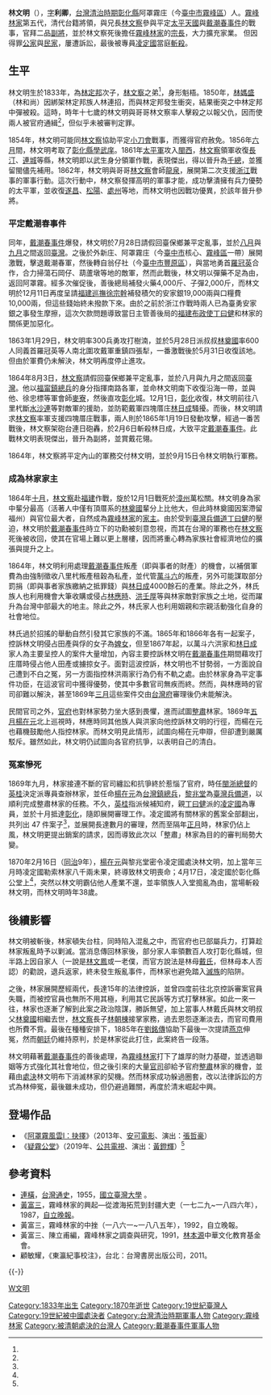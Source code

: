 {{Infobox person
| honorific_prefix    = <!-- 前綴尊稱 -->
| name                = <!-- 姓名 -->
| honorific_suffix    = <!-- 後綴尊稱 -->
| image               = <!-- 圖像 -->
| image_size          = <!-- 圖像大小 -->
| alt                 = <!-- 圖像替代 -->
| caption             = <!-- 圖像說明 -->
| native_name         = <!-- 原文名 -->
| native_name_lang    = <!-- 語系 -->
| pronunciation       = <!-- 讀音 -->
| romaji              = <!-- 羅馬拼音 -->
| english_name        = <!-- 英文名 -->
| zi                  = <!-- 字 -->
| hao                 = <!-- 號 -->
| real_name           = <!-- 本名 -->
| gender              = <!-- 性別 -->
| birth_name          = <!-- 出生名 -->
| birth_date          = {{Plainlist|
* {{Birth date|1833|11|5|df=yes}}  <!-- 出生日期 {{birth date and age|YYYY|MM|DD}}（在世）或{{Birth date|YYYY|MM|DD}}（逝世） -->
* [[大清|大清]][[福建省|福建省]]臺灣府[[彰化縣_(清朝)|彰化縣]]阿罩霧莊
*（今[[臺中市|臺中市]][[霧峰區|霧峰區]]）
}}

| birth_place         = <!-- 出生地點 -->
| baptised            = <!-- 受洗 -->
| disappeared_date    = <!-- 失蹤日期 {{disappeared date and age|YYYY|MM|DD|YYYY|MM|DD}}（失蹤在前，出生在後） -->
| disappeared_place   = <!-- 失蹤地點 -->
| disappeared_status  = <!-- 失蹤情況 -->
| death_date          = {{death date and age |1870|4|17 |1833|11|5 |df=yes}}  <!-- 逝世日期 {{Death date and age|YYYY|MM|DD|YYYY|MM|DD}}（死亡在前，出生在後） -->
| death_place         = <!-- 逝世地點 -->{{QING-1862}}[[福建省_(清)|福建省]][[臺灣府|臺灣府]][[彰化縣_(清朝)|彰化縣]][[公堂|公堂]]
| death_cause         = <!-- 死刑 -->被凌定國殺害
| body_discovered     = <!-- 遺體發現地 -->
| resting_place       = <!-- 墓地 -->
| resting_place_coordinates =  <!-- 墓地坐標 {{coord|LAT|LONG|type:landmark|display=inline}} -->
| monuments           = <!-- 紀念建築 -->
| residence           = <!-- 居住地 -->
| nationality         = {{QING-1862}}
| permanent_residency = <!-- 永久居留權 -->
| other_names         = <!-- 別名 -->
| ethnicity           = <!-- 民族 -->
| language            = <!-- 語言 -->
| citizenship         = <!-- 公民權 -->
| education           = <!-- 教育程度 -->
| alma_mater          = <!-- 母校 -->
| occupation          = <!-- 職業 -->
| years_active        = <!-- 活躍時期 -->
| era                 = <!-- 年代 -->
| employer            = <!-- 僱主 -->
| organization        = <!-- 組織 -->
| agent               = <!-- 機構 -->
| known_for           = <!-- 知名原因 -->
| research            = <!-- 研究領域 -->
| notable_works       = <!-- 知名作品 -->
| style               = <!-- 風格 -->
| home_town           = <!-- 家鄉 -->
| salary              = <!-- 薪金 -->
| net_worth           = <!-- 淨資產 -->
| height              = <!-- 身高 -->
| weight              = <!-- 體重 -->
| hair_color          = <!-- 髮色 -->
| eye_color           = <!-- 瞳色 -->
| measurements        = <!-- 三圍 -->
| television          = <!-- 電視節目 -->
| title               = <!-- 頭銜 -->
| term                = <!-- 頭銜時期 -->
| predecessor         = <!-- 前任 -->
| successor           = <!-- 繼任 -->
| party               = <!-- 政黨 -->
| movement            = <!-- 政治運動 -->
| opponents           = <!-- 競爭者 -->
| boards              = <!-- 董事會 -->
| religion            = <!-- 宗教信仰 -->
| denomination        = <!-- 宗派 -->
| criminal_charge     = <!-- 刑事起訴 -->
| criminal_penalty    = <!-- 刑事處罰 -->
| criminal_status     = <!-- 刑事狀況 -->
| spouse              = <!-- 配偶 {{Marriage|姓名|結婚年|離婚年}} -->
| partner             = <!-- 伴侶 -->
| children            = <!-- 兒女 -->
| parents             = <!-- 父母 -->[[林定邦|林定邦]]（父）
| relatives           = <!-- 親屬 -->[[霧峰林家|霧峰林家]]
| family              = <!-- 家族成員 -->[[林文察|林文察]]（兄）
| callsign            = <!-- 呼號 -->
| awards              = <!-- 獲獎 -->
| website             = <!-- 網站 {{URL|example.com}} -->
| past                = <!-- 經歷 -->
| module              = 

| module2             = 
| module3             = 
| module4             = 
| module5             = 
| module6             = 
| influences          = <!-- 受影響於 -->
| influenced          = <!-- 影響於 -->
| signature           = <!-- 簽名 -->
| signature_size      = <!-- 簽名大小 -->
| signature_alt       = <!-- 簽名替代 -->
| footnotes           = <!-- 腳註 -->
}}

{{Infobox Hokkien name
| title      = 林文明
| hanji      = 林文明
| poj        = Lîm Bûn-bêng
| hanlo      = <!--  漢羅  -->
| tl         = <!--  台羅  -->
| hongim     = <!--  方音  -->
| hokkienipa = <!--  國際  -->

| hanjicourtesy        = 利卿
| pojcourtesy          = <!--  白話  -->
| hanlocourtesy        = <!--  漢羅  -->
| tlcourtesy           = <!--  台羅  -->
| hokkienipacourtesy   = <!--  國際  -->

| lm         = <!-- 字面意思 -->
| image      = 
| image_size = 
| caption    = 
}}
'''林文明'''（{{bd|1833年|11月5日|1870年|4月17日}}），[[表字|字]]'''利卿'''，[[台灣清治時期|台灣清治時期]][[彰化縣_(清朝)|彰化縣]]阿罩霧庄（今[[臺中市|臺中市]][[霧峰區|霧峰區]]）人。[[霧峰林家|霧峰林家]]第五代，清代台籍將領，與兄長[[林文察|林文察]]參與平定[[太平天國|太平天國]]與[[戴潮春事件|戴潮春事件]]的戰事，官拜二品[[副將|副將]]，並於林文察死後擔任[[霧峰林家|霧峰林家]]的[[宗長|宗長]]，大力擴充家業。
但因得罪[[公家|公家]]與[[民家|民家]]，屢遭訴訟，最後被專員[[凌定國|凌定國]]當庭[[斬殺|斬殺]]。

== 生平 ==
林文明生於1833年，為[[林定邦|林定邦]]次子，[[林文察|林文察]]之弟<ref name="0909_Twpedia"/>，身形魁梧。1850年，[[林媽盛|林媽盛]]（林和尚）因綁架林定邦族人林連招，而與林定邦發生衝突，結果衝突之中林定邦中彈被殺。這時，時年十七歲的林文明與哥哥林文察率人擊殺之以報父仇，因而使兩人被官府通緝<ref name="0601_Drnh"/>，但似乎未被審判定罪。

1854年，林文明可能同[[林文察|林文察]]協助平定[[小刀會|小刀會]]戰事，而獲得官府赦免。1856年[[六月|六月]]間，林文明考取了[[彰化縣學武庠|彰化縣學武庠]]。1861年[[太平天國|太平軍]]攻入[[閩西|閩西]]，[[林文察|林文察]]領軍收復[[長汀|長汀]]、[[連城|連城]]等縣，林文明即以武生身分領軍作戰，表現傑出，得以晉升為[[千總|千總]]，並獲留閩儘先補用。1862年，林文明與哥哥[[林文察|林文察]]會師[[龍泉|龍泉]]，展開第二次支援[[浙江|浙江]]戰事的軍事行動。這次行動中，林文察發揮高明的軍事才能，成功擊潰擁有兵力優勢的太平軍，並收復[[遂昌|遂昌]]、[[松陽|松陽]]、[[處州|處州]]等地，而林文明也因戰功優異，於該年晉升參將。

=== 平定戴潮春事件 ===
{{main|戴潮春事件}}

同年，[[戴潮春事件|戴潮春事件]]爆發，林文明於7月28日請假回臺保鄉兼平定亂事，並於[[八月|八月]]與[[九月|九月]]之間返回[[臺灣|臺灣]]。之後於外新庄、阿罩霧庄（今[[臺中市|臺中市]]核心、[[霧峰區|霧峰區]]一帶）展開激戰，擊退戴潮春軍，然後轉自翁仔社（今[[臺中市|臺中市]][[豐原區|豐原區]]），與當地勇首[[羅冠英|羅冠英]]合作，合力掃蕩石岡仔、葫蘆墩等地的敵軍，然而此戰後，林文明以彈藥不足為由，返回阿罩霧。經多次催促後，善後總局補發火藥4,000斤、子彈2,000斤，而林文明於12月11日再度呈請[[福建巡撫|福建巡撫]][[徐宗幹|徐宗幹]]補發積欠的安家銀19,000兩與口糧費10,000兩，但這些錢始終未撥款下來。由於之前於浙江作戰時兩人已為臺勇安家銀之事發生摩擦，這次欠款問題導致當日主管善後局的[[福建布政使|福建布政使]][[丁曰健|丁曰健]]和林家的關係更加惡化。

1863年1月29日，林文明率300兵勇攻打樹湳，並於5月28日派叔叔[[林奠國|林奠國]]率600人同義首羅冠英等人南北圍攻戴軍重鎮四張犁，一番激戰後於5月31日收復該地。但由於軍費仍未解決，林文明再度停止進攻。

1864年8月3日，[[林文察|林文察]]請假回臺保鄉兼平定亂事，並於八月與九月之間返回[[臺灣|臺灣]]。他以[[福甯鎮總兵|福甯鎮總兵]]的身分指揮南路各軍，並命林文明南下收復沿海一帶，並與他、徐忠標等軍會師[[麥寮鄉|麥寮]]，然後直攻[[彰化市|彰化]]城。12月1日，[[彰化市|彰化]]收復，林文明前往八里杙斷[[水沙連|水沙連]]等對敵軍的援助，並防範戴軍四塊厝庄[[林日成|林日成]]騷擾。而後，林文明請求[[林文察|林文察]]率軍支援四塊厝庄戰事，兩人則於1865年1月19日發動攻擊，經過一番苦戰後，林文察架砲台連日砲轟，於2月6日斬殺林日成，大致平定[[戴潮春事件|戴潮春事件]]。此戰林文明表現傑出，晉升為副將，並賞戴花翎。

1864年，林文察將平定內山的軍務交付林文明，並於9月15日令林文明執行軍務。

=== 成為林家家主 ===
1864年[[10月|十月]]，[[林文察|林文察]]赴[[福建|福建]]作戰，旋於12月1日戰死於[[漳州|漳州]]萬松關。林文明身為家中輩分最高（活著人中僅有頂厝系的[[林奠國|林奠國]]輩分上比他大，但此時林奠國因案滯留福州）與官位最大者，自然成為[[霧峰林家|霧峰林家]]的[[家主|家主]]。由於受到[[臺灣兵備道|臺灣兵備道]][[丁曰健|丁曰健]]的壓迫，林文明於[[戴潮春事件|戴潮春事件]]時立下的功勳被刻意忽視，而其在台灣的軍務也在[[林文察|林文察]]死後被收回，使其在官場上難以更上層樓，因而將重心轉為家族社會經濟地位的擴張與提升之上。

1864年，林文明利用處理[[戴潮春事件|戴潮春事件]]叛產（即與事者的財產）的機會，以補償軍費為由強制徵收八里杙叛產租穀為私產，並代管[[萬豐村_(台中縣)|萬斗六]]的叛產，另外可能謀取部分罰捐（即與事者家族繳納之抵罪錢）與[[林日成|林日成]]4000餘石的產業。除此之外，林氏族人也利用機會大筆收購或侵占[[林應時|林應時]]、[[洪壬厚|洪壬厚]]等與林家敵對家族之土地，從而躍升為台灣中部最大的地主。除此之外，林氏家人也利用姻親和宗親活動強化自身的社會地位。

林氏過於招搖的舉動自然引發其它家族的不滿。1865年和1866年各有一起案子，控訴林文明侵占田產與俘的女子為[[婢女|婢女]]，但至1867年起，以萬斗六洪家和[[林日成|林日成]]家人為主要呈控人的案件大量增加，內容主要控訴林文明在[[戴潮春事件|戴潮春事件]]期間藉攻打庄厝時侵占他人田產或擄掠女子。面對這波控訴，林文明也不甘勢弱，一方面說自己遭到不白之冤，另一方面指控林洪兩家行為仍有不軌之處。由於林家身為平定事件功臣，在這波官司中獲得優勢，使其中多數官司無疾而終。然而，與林應時的官司卻難以解決，甚至1869年[[三月|三月]]這些案件交由[[台灣府|台灣府]]審理後仍未能解決。

民間官司之外，[[官府|官府]]也對林家勢力坐大感到畏懼，進而試圖[[整肅|整肅]]林家。1869年[[农历五月|五月]][[楊在元|楊在元]]北上巡視時，林應時同其他族人與洪家向他控訴林文明的行徑，而楊在元也藉機鼓勵他人指控林家。而林文明見此情形，試圖向楊在元申辯，但卻遭到嚴厲駁斥。雖然如此，林文明仍試圖向各官府抗爭，以表明自己的清白。

=== 冤案慘死 ===
1869年九月，林家接連不斷的官司纏訟和抗爭終於惹惱了官府，時任[[閩浙總督|閩浙總督]]的[[英桂|英桂]]決定派專員查辦林家，並任命[[楊在元|楊在元]]為[[台灣鎮總兵|台灣鎮總兵]]，[[黎兆堂|黎兆堂]]為[[臺灣兵備道|臺灣兵備道]]，以順利完成整肅林家的任務。不久，[[英桂|英桂]]指派候補知府，親[[丁曰健|丁曰健]]派的[[凌定國|凌定國]]為專員，並於十月抵達[[彰化市|彰化]]，隨即展開審理工作。凌定國將有關林家的舊案全部翻出，共列出 47 件案子<ref name="1225_Gushi"/>，並展開長達數月的審理，然而至隔年[[正月|正月]]時，林家仍佔上風，林文明更提出銷案的請求，因而導致此次以「整肅」林家為目的的審判局勢大變。

1870年2月16日（[[同治|同治]]9年），[[楊在元|楊在元]]與黎兆堂密令凌定國處決林文明，加上當年三月時凌定國勒索林家八千兩未果，終導致林文明喪命；4月17日，凌定國於彰化縣公堂上<ref name="0516_Peoplenews"/>，突然以林文明霸佔他人產業不還，並率領族人入堂搗亂為由，當場斬殺林文明，而林文明時年38歲。

== 後續影響 ==
林文明被斬後，林家頓失台柱，同時陷入混亂之中，而官府也已部屬兵力，打算趁林家叛亂時予以剿滅。當消息傳回林家後，部分家人率領數百人攻打彰化縣城，但半路上因自家人（一說是[[林文鳳|林文鳳]]或一老僕，而官方說法是林母[[林戴䓤|戴氏]]，但林母本人否認）的勸說，退兵返家，終未發生叛亂事件，而林家也避免踏入[[滅族|滅族]]的陷阱。

之後，林家展開歷經兩代，長達15年的法律控訴，並曾四度前往北京控訴審案官員失職，而被控官員也無所不用其極，利用其它民訴等方式打擊林家。如此一來一往，林家也逐漸了解到此案之政治陰謀，勝訴無望，加上當事人林戴氏與林文明叔父[[林奠國|林奠國]]相繼去世，[[林文察|林文察]]長子[[林朝棟|林朝棟]]接掌家務，過去恩怨逐漸淡去，而官司費用也所費不貲。最後在種種安排下，1885年在[[劉銘傳|劉銘傳]]協助下最後一次提請[[燕京|燕京]]伸冤，然而[[朝廷|朝廷]]仍維持原判，於是林家從此打住，此案終告一段落。

林文明藉著[[戴潮春事件|戴潮春事件]]的善後處理，為[[霧峰林家|霧峰林家]]打下了雄厚的財力基礎，並透過聯姻等方式強化其社會地位，但之後引來的大量[[官司|官司]]卻給予官府[[整肅|整肅]]林家的機會，並藉由[[處決|處決]]林文明布下消滅林家的契機。然而林家成功躲過圈套，改以法律訴訟的方式為林伸冤，最後雖未成功，但仍避過難關，再度於清末崛起中興。

== 登場作品 ==
* 《[[阿罩霧風雲I：抉擇|阿罩霧風雲I：抉擇]]》（2013年、[[安可電影|安可電影]]、演出：[[張哲豪|張哲豪]]）
* 《[[疑霧公堂|疑霧公堂]]》（2019年、[[公視主頻|公共電視]]、演出：[[黃鐙輝|黃鐙輝]]）<ref name="0103_MysteryintheMist"/>

== 參考資料 ==
{{refbegin}}
* [[連橫_(人名)|連橫]]，[[台灣通史|台灣通史]]，1955，[[國立臺灣大學|國立臺灣大學]] 。
* [[黃富三|黃富三]]，霧峰林家的興起—從渡海拓荒到封疆大吏（一七二九~一八四六年），1987，[[自立晚報|自立晚報]]。
* 黃富三，霧峰林家的中挫（一八六一~一八八五年），1992，自立晚報。
* 黃富三、陳立甫編，霧峰林家之調查與研究，1991，[[林本源|林本源]]中華文化教育基金會。
* 顧敏耀，《東瀛紀事校注》，台北：台灣書房出版公司，2011。
{{refend}}
{{Reflist|1|refs=<ref name="0103_MysteryintheMist">
{{cite news |title=公視首部清裝懸疑片《疑霧公堂》改編霧峰林家史實 　黃鐙輝剃光頭演清朝霸氣將領 |url=https://about.pts.org.tw/pr/latestnews/article/3927 |accessdate=2019-01-06 |agency=[[財團法人公共電視文化事業基金會|財團法人公共電視文化事業基金會]] |date=2019-01-03 |archiveurl=https://archive.today/20190106154555/https://about.pts.org.tw/pr/latestnews/article/3927 |archivedate=2019-01-06 |language=zh-tw |dead-url=no }}
</ref>

<ref name="0601_Drnh">{{cite news |author1=黃富三 |title=試論霧峰林家之族性與族運 |url=https://www.drnh.gov.tw/app/index.php?Action=downloadfile&file=WW05dmF5OHlPUzl3ZEdKZk5EQXhNbDgyTXpreE1URTRYemN5TnpNeExuQmtaZz09&fname=0054RPA0ICSSXTMPNOJCIG24RKB4JDGC14FGICYSIH2500QPSSYWOPSWWS10B0SSYW54DHHHA40430JGRKHCTSKOECB035NKLPJDA4DCWSA434UWOOA4KLFCZT10SSOO |accessdate=2019-01-06 |work=《國史研究通訊》 |agency=[[國史館|國史館]] |issue=第二期 |date=2012-06-01 |archivedate=2021-01-25 |language=zh-tw |dead-url=no |archive-url=https://web.archive.org/web/20210125230400/https://www.drnh.gov.tw/app/index.php?Action=downloadfile&file=WW05dmF5OHlPUzl3ZEdKZk5EQXhNbDgyTXpreE1URTRYemN5TnpNeExuQmtaZz09&fname=0054RPA0ICSSXTMPNOJCIG24RKB4JDGC14FGICYSIH2500QPSSYWOPSWWS10B0SSYW54DHHHA40430JGRKHCTSKOECB035NKLPJDA4DCWSA434UWOOA4KLFCZT10SSOO }}</ref>

<ref name="0516_Peoplenews">
{{cite news |author1=黃富三（[[中研院|中研院]]研究員） |title=【文化雜誌】霧峰林家的故事 |url=https://www.peoplenews.tw/news/d260ed57-7328-4ec8-bb80-86d9163f881b |accessdate=2019-01-06 |work=〈民報文化雜誌〉 |agency=[[民報|民報]] |issue=第六期 |date=2015-05-16 |archiveurl=https://web.archive.org/web/20190106171910/https://www.peoplenews.tw/news/d260ed57-7328-4ec8-bb80-86d9163f881b |archivedate=2019-01-06 |language=zh-tw |dead-url=no }}</ref>

<ref name="1225_Gushi">
{{cite news |author1=阿綸 |title=【故事臺中】風光一世的霧峰林家，為何發生血濺公堂的慘案？ |url=https://gushi.tw/gushi-taichung-02/ |accessdate=2019-01-06 |agency=[[StoryStudio|StoryStudio]] |date=2017-12-25 |archiveurl=https://web.archive.org/web/20190106174422/https://gushi.tw/gushi-taichung-02/ |archivedate=2019-01-06 |language=zh-tw |dead-url=no}}</ref>

<ref name="0909_Twpedia">
{{cite web |author1=歐素瑛 |title=林文明 |url=http://nrch.culture.tw/twpedia.aspx?id=5445 |website=[[台灣大百科全書|台灣大百科全書]] |publisher=[[台灣文化部|台灣文化部]] |accessdate=2019-01-06 |archiveurl=https://web.archive.org/web/20190106173200/http://nrch.culture.tw/twpedia.aspx?id=5445 |archivedate=2019-01-06 |language=zh-tw |date=2009-09-09}}</ref>}}
<!--  |dead-url=no  -->

{{-}}
{{Serial|　前任　|　[[林文察|林文察]]　|'''[[霧峰林家|霧峰林家]]<br>家長'''|　後任　|　[[林戴䓤|林戴䓤]]　}}

{{霧峰林家}}

[[Category:1833年出生|Category:1833年出生]]
[[Category:1870年逝世|Category:1870年逝世]]
[[Category:19世紀臺灣人|Category:19世紀臺灣人]]
[[Category:19世紀被中國處決者|Category:19世紀被中國處決者]]
[[Category:台灣清治時期軍事人物|Category:台灣清治時期軍事人物]]
[[Category:霧峰林家|Category:霧峰林家]]
[[category:林姓|W文明]]
[[Category:被清朝處決的台灣人|Category:被清朝處決的台灣人]]
[[Category:戴潮春事件軍事人物|Category:戴潮春事件軍事人物]]